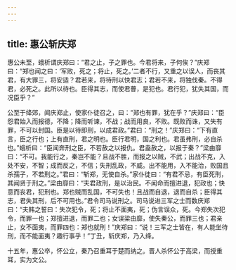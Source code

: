 ```yaml
---
---
---
```

title: 惠公斩庆郑
---


惠公未至，蛾析谓庆郑曰：“君之止，子之罪也。今君将来，子何俟？”庆郑曰：“郑也闻之曰：‘军败，死之；将止，死之。’二者不行，又重之以误人，而丧其君，有大罪三，将安适？君若来，将待刑以快君志；君若不来，将独伐秦。不得君，必死之。此所以待也。臣得其志，而使君瞢，是犯也。君行犯，犹失其国，而况臣乎？”

公至于绛郊，闻庆郑止，使家仆徒召之，曰：“郑也有罪，犹在乎？”庆郑曰：“臣怨君始入而报德，不降；降而听谏，不战；战而用良，不败。既败而诛，又失有罪，不可以封国。臣是以待即刑，以成君政。”君曰：“刑之！”庆郑曰：“下有直言，臣之行也；上有直刑，君之明也。臣行君明，国之利也。君虽弗刑，必自杀也。”蛾析曰：“臣闻奔刑之臣，不若赦之以报仇。君盍赦之，以报于秦？”梁由靡曰：“不可。我能行之，秦岂不能？且战不胜，而报之以贼，不武；出战不克，入处不安，不智；成而反之，不信；失刑乱政，不威。出不能用，入不能治，败国且杀孺子，不若刑之。”君曰：“斩郑，无使自杀。”家仆徒曰：“有君不忌，有臣死刑，其闻贤于刑之。”梁由靡曰：“夫君政刑，是以治民。不闻命而擅进退，犯政也；快意而丧君，犯刑也。郑也贼而乱国，不可失也！且战而自退，退而自杀；臣得其志，君失其刑，后不可用也。”君令司马说刑之。司马说进三军之士而数庆郑曰：“夫韩之誓曰：失次犯令，死；将止不面夷，死；伪言误众，死。今郑失次犯令，而罪一也；郑擅进退，而罪二也；女误梁由靡，使失秦公，而罪三也；君亲止，女不面夷，而罪四也：郑也就刑！”庆郑曰：“说！三军之士皆在，有人能坐待刑，而不能面夷？趣行事乎！”丁丑，斩庆郑，乃入绛。

十五年，惠公卒，怀公立，秦乃召重耳于楚而纳之。晋人杀怀公于高梁，而授重耳，实为文公。


